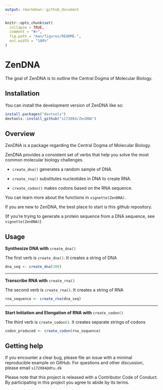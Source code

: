```yaml
---
output: rmarkdown::github_document
---
```


<!-- README.md is generated from README.Rmd. Please edit that file -->

```r
knitr::opts_chunk$set(
  collapse = TRUE,
  comment = "#>",
  fig.path = "man/figures/README-",
  out.width = "100%"
)
```

# ZenDNA

<!-- badges: start -->
<!-- badges: end -->

The goal of ZenDNA is to outline the Central Dogma of Molecular Biology.

## Installation

You can install the development version of ZenDNA like so:

```r
install.packages("devtools")
devtools::install_github("s172084/ZenDNA")
```


## Overview

ZenDNA is a package regarding the Central Dogma of Molecular Biology.

ZenDNA provides a consistent set of verbs that help you solve the most common molecular biology challenges.

* `create_dna()` generates a random sample of DNA. 

* `create_rna()` substitutes nucleotides in DNA to create RNA. 

* `create_codon()` makes codons based on the RNA sequence. 

You can learn more about the functions in `vignette(ZenDNA)`.

If you are new to ZenDNA, the best place to start is this github repository.

(If you're trying to generate a protein sequence from a DNA sequence, see `vignette(ZenDNA)`)


## Usage

**Synthesize DNA with** `create_dna()`

The first verb is `create_dna()`. It creates a string of DNA 

```r
dna_seq <- create_dna(300)
```

***


**Transcribe RNA with** `create_rna()`

The second verb is `create_rna()`. It creates a string of RNA 

```r
rna_sequence <- create_rna(dna_seq)
```

***

**Start Initiation and Elongation of RNA with** `create_codon()`

The third verb is `create_codon()`. It creates separate strings of codons

```r
codon_produced <- create_codon(rna_sequence)
```



## Getting help

If you encounter a clear bug, please file an issue with a minimal reproducible example on GitHub.
For questions and other discussion, please email `s172084@dtu.dk`

Please note that this project is released with a Contributor Code of Conduct. By participating in this project you agree to abide by its terms.
